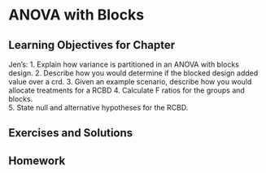 # ANOVA with Blocks {#ch.rcbd}

## Learning Objectives for Chapter

Jen's:
1. Explain how variance is partitioned in an ANOVA with blocks design.
2. Describe how you would determine if the blocked design added value over a crd. 
3. Given an example scenario, describe how you would allocate treatments for a RCBD
4. Calculate F ratios for the groups and blocks.  
5. State null and alternative hypotheses for the RCBD.  

## Exercises and Solutions

## Homework
